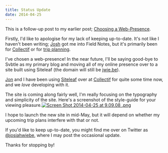 ```yaml
---
title: Status Update
date: 2014-04-25
---
```


This is a follow-up post to my earlier post; [Choosing a Web-Presence](http://jwie.be/choosing-blog-format).

Firstly, I'd like to apologise for my lack of keeping up-to-date. It's not like I haven't been writing; [Josh](http://thenewsprint.co) got me into Field Notes, but it's primarily been for [Collectif](http://collectif.co) or for [trip planning](http://thewieb.es).

I've chosen a web-presence! In the near future, I'll be saying good-bye to Svbtle as my primary blog and moving all of my online presence over to a site built using Siteleaf (the domain will still be [jwie.be](http://jwie.be)).

[Jon](http://jondueck.ca) and I have been using [Siteleaf](http://siteleaf.net) over at [Collectif](http://collectif.co) for quite some time now, and we _love_ developing with it.

The site is coming along fairly well, I'm really focusing on the typography and simplicity of the site. Here's a screenshot of the style-guide for your viewing pleasure.[![Screen Shot 2014-04-25 at 9.09.08 .png](https://svbtleusercontent.com/4bl146zab5mqua_small.png)](https://svbtleusercontent.com/4bl146zab5mqua.png)

I hope to launch the new site in mid-May, but it will depend on whether my upcoming trip plans interfere with that or not.

If you'd like to keep up-to-date, you might find me over on Twitter as [@josiahwiebe](https://twitter.com/josiahwiebe), where I may post the occasional update.

Thanks for stopping by!
